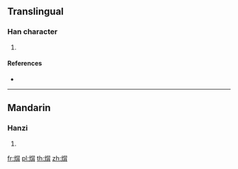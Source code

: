 ==Translingual==

===Han character===
{{Han char|rn=86|rad=火|as=08|sn=12|four=96827|canj=FAB}}

# {{defn|Han|sort=火08}}

====References====
* {{Han ref|kx=0674.100|dkj=19124|hdz=32209.060|uh=7128|ud=28968|bh=DA63|bd=55907}}

----

==Mandarin==

===Hanzi===
{{cmn-hanzi|pin=[[fèng]] ([[feng4]])|wg=feng<sup>4</sup>}}

# {{defn|lang=cmn|sort=火08}}

[[fr:焨]]
[[pl:焨]]
[[th:焨]]
[[zh:焨]]